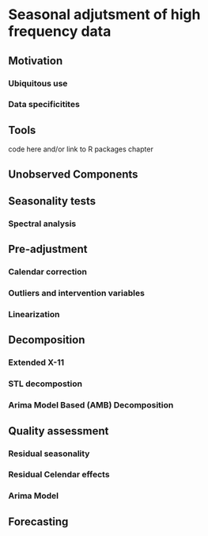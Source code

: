 # Seasonal adjutsment of high frequency data 

## Motivation

### Ubiquitous use 

### Data specificitites

## Tools 

code here and/or link to R packages chapter

## Unobserved Components 

## Seasonality tests

### Spectral analysis

## Pre-adjustment

### Calendar correction

### Outliers and intervention variables 

### Linearization


## Decomposition

### Extended X-11

### STL decompostion 

### Arima Model Based (AMB) Decomposition 



## Quality assessment

### Residual seasonality

### Residual Celendar effects 

### Arima Model 

## Forecasting